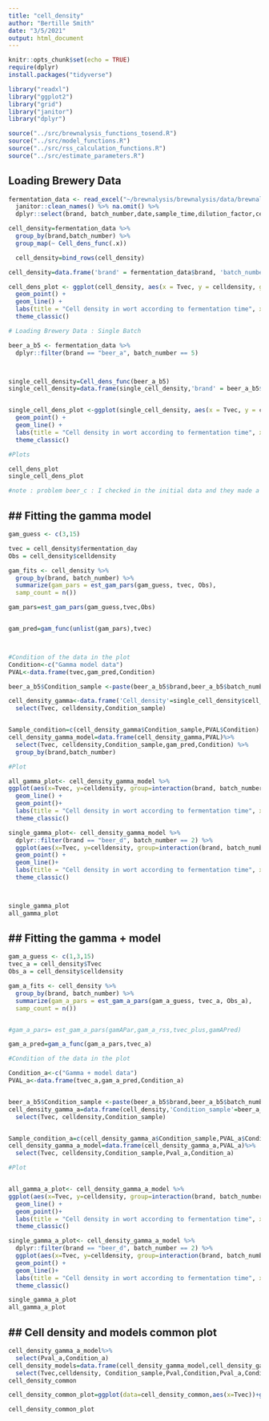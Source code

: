 ```yaml
---
title: "cell_density"
author: "Bertille Smith"
date: "3/5/2021"
output: html_document
---
```


```r
knitr::opts_chunk$set(echo = TRUE)
require(dplyr)
install.packages("tidyverse")

library("readxl")
library("ggplot2")
library("grid")
library("janitor")
library("dplyr")

source("../src/brewnalysis_functions_tosend.R")
source("../src/model_functions.R")
source("../src/rss_calculation_functions.R")
source("../src/estimate_parameters.R")

```

## Loading Brewery Data

```r
fermentation_data <- read_excel("~/brewnalysis/brewnalysis/data/brewnalysis_test_data.xlsx") %>%
  janitor::clean_names() %>% na.omit() %>%
  dplyr::select(brand, batch_number,date,sample_time,dilution_factor,cell_count_1_live_cells,cell_count_1_squares_counted,cell_count_2_live_cells,cell_count_2_squares_counted,fermentation_day)

cell_density=fermentation_data %>% 
  group_by(brand,batch_number) %>% 
  group_map(~ Cell_dens_func(.x))

  cell_density=bind_rows(cell_density)

cell_density=data.frame('brand' = fermentation_data$brand, 'batch_number' = fermentation_data$batch_number,'fermentation_day'= fermentation_data$fermentation_day,cell_density)

cell_dens_plot <- ggplot(cell_density, aes(x = Tvec, y = celldensity, group = interaction(brand, batch_number), color = brand)) +
  geom_point() +
  geom_line() +
  labs(title = "Cell density in wort according to fermentation time", x="Fermentation time (hours)",y="Cell density")+
  theme_classic()

# Loading Brewery Data : Single Batch

beer_a_b5 <- fermentation_data %>%
  dplyr::filter(brand == "beer_a", batch_number == 5)



single_cell_density=Cell_dens_func(beer_a_b5)
single_cell_density=data.frame(single_cell_density,'brand' = beer_a_b5$brand, 'batch_number' = beer_a_b5$batch_number)


single_cell_dens_plot <-ggplot(single_cell_density, aes(x = Tvec, y = celldensity, group = interaction(brand, batch_number), color = brand)) +
  geom_point() +
  geom_line() +
  labs(title = "Cell density in wort according to fermentation time", x="Fermentation time (hours)",y="Cell density")+
  theme_classic()

#Plots

cell_dens_plot
single_cell_dens_plot

#note : problem beer_c : I checked in the initial data and they made a mistake when they recorded the date (E69) : should we change it for 4/17/20 or delete this row ?
```

## ## Fitting the gamma model 

```r
gam_guess <- c(3,15)

tvec = cell_density$fermentation_day
Obs = cell_density$celldensity

gam_fits <- cell_density %>%
  group_by(brand, batch_number) %>%
  summarize(gam_pars = est_gam_pars(gam_guess, tvec, Obs),
  samp_count = n())

gam_pars=est_gam_pars(gam_guess,tvec,Obs) 


gam_pred=gam_func(unlist(gam_pars),tvec)



#Condition of the data in the plot
Condition<-c("Gamma model data")
PVAL<-data.frame(tvec,gam_pred,Condition)

beer_a_b5$Condition_sample <-paste(beer_a_b5$brand,beer_a_b5$batch_number,sep="_b")

cell_density_gamma<-data.frame('Cell_density'=single_cell_density$cell_density,'Condition_sample'=single_cell_density$Condition_sample, 'Tvec'=single_cell_density$Tvec )%>%
  select(Tvec, celldensity,Condition_sample)


Sample_condition=c(cell_density_gamma$Condition_sample,PVAL$Condition)
cell_density_gamma_model=data.frame(cell_density_gamma,PVAL)%>%
  select(Tvec, celldensity,Condition_sample,gam_pred,Condition) %>%
  group_by(brand,batch_number)

#Plot

all_gamma_plot<- cell_density_gamma_model %>%
ggplot(aes(x=Tvec, y=celldensity, group=interaction(brand, batch_number,Sample_condition),color=Sample_condition))+ 
  geom_line() +
  geom_point()+
  labs(title = "Cell density in wort according to fermentation time", x="Fermentation time (hours)",y="Cell density")+
  theme_classic()

single_gamma_plot<- cell_density_gamma_model %>%
  dplyr::filter(brand == "beer_d", batch_number == 2) %>%
  ggplot(aes(x=Tvec, y=celldensity, group=interaction(brand, batch_number,Sample_condition),color=Sample_condition))+
  geom_point() +
  geom_line()+
  labs(title = "Cell density in wort according to fermentation time", x="Fermentation time (hours)",y="Cell density")+
  theme_classic()



single_gamma_plot
all_gamma_plot


```
## ## Fitting the gamma + model 

```r
gam_a_guess <- c(1,3,15)
tvec_a = cell_density$Tvec
Obs_a = cell_density$celldensity

gam_a_fits <- cell_density %>%
  group_by(brand, batch_number) %>%
  summarize(gam_a_pars = est_gam_a_pars(gam_a_guess, tvec_a, Obs_a),
  samp_count = n())


#gam_a_pars= est_gam_a_pars(gamAPar,gam_a_rss,tvec_plus,gamAPred)

gam_a_pred=gam_a_func(gam_a_pars,tvec_a)

#Condition of the data in the plot

Condition_a<-c("Gamma + model data")
PVAL_a<-data.frame(tvec_a,gam_a_pred,Condition_a)


beer_a_b5$Condition_sample <-paste(beer_a_b5$brand,beer_a_b5$batch_number,sep="_b")
cell_density_gamma_a=data.frame(cell_density,'Condition_sample'=beer_a_b5$Condition_sample )%>%
  select(Tvec, celldensity,Condition_sample)


Sample_condition_a=c(cell_density_gamma_a$Condition_sample,PVAL_a$Condition_a)
cell_density_gamma_a_model=data.frame(cell_density_gamma_a,PVAL_a)%>%
  select(Tvec, celldensity,Condition_sample,Pval_a,Condition_a)

#Plot


all_gamma_a_plot<- cell_density_gamma_a_model %>%
ggplot(aes(x=Tvec, y=celldensity, group=interaction(brand, batch_number,Sample_condition_a),color=Sample_condition_a))+ 
  geom_line() +
  geom_point()+
  labs(title = "Cell density in wort according to fermentation time", x="Fermentation time (hours)",y="Cell density")+
  theme_classic()

single_gamma_a_plot<- cell_density_gamma_a_model %>%
  dplyr::filter(brand == "beer_d", batch_number == 2) %>%
  ggplot(aes(x=Tvec, y=celldensity, group=interaction(brand, batch_number,Sample_condition_a),color=Sample_condition_a))+
  geom_point() +
  geom_line()+
  labs(title = "Cell density in wort according to fermentation time", x="Fermentation time (hours)",y="Cell density")+
  theme_classic()

single_gamma_a_plot
all_gamma_a_plot


```
## ## Cell density and models common plot
```r
cell_density_gamma_a_model%>%
  select(Pval_a,Condition_a)
cell_density_models=data.frame(cell_density_gamma_model,cell_density_gamma_a_model)%>%
  select(Tvec,celldensity, Condition_sample,Pval,Condition,Pval_a,Condition_a)
cell_density_common

cell_density_common_plot=ggplot(data=cell_density_common,aes(x=Tvec))+geom_line(aes(y=celldensity,colour = factor(Condition_sample)))+geom_point(aes(y=celldensity,colour = factor(Condition_sample)))+geom_line(aes(y=Pval,colour = factor(Condition)))+geom_point(aes(y=Pval,colour = factor(Condition)))+geom_line(aes(y=Pval_a,colour = factor(Condition_a)))+geom_point(aes(y=Pval_a,colour = factor(Condition_a)))+labs(title = "Cell density in wort according to fermentation time", x="Fermentation time (hours)",y="Cell density")

cell_density_common_plot

```
